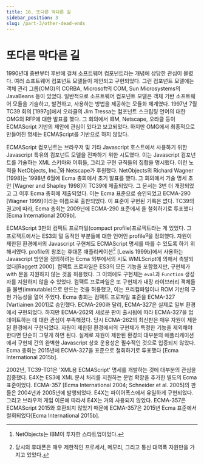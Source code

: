 ```yaml
---
title: 16. 또다른 막다른 길
sidebar_position: 3
slug: /part-3/other-dead-ends
---
```


# 또다른 막다른 길

1990년대 중반부터 후반에 걸쳐 소프트웨어 컴포넌트라는 개념에 상당한 관심이 몰렸다. 여러 소프트웨어 컴포넌트 모델들이 제안되고 구현되었다. 그런 컴포넌트 모델에는 객체 관리 그룹(OMG)의 CORBA, Microsoft의 COM, Sun Microsystems의 JavaBeans 등이 있었다. 일반적으로 소프트웨어 컴포넌트 모델은 객체 기반 소프트웨어 모듈을 기술하고, 발견하고, 사용하는 방법을 제공하는 모듈화 체계였다. 1997년 7월 TC39 회의 [1997g]에서 오라클의 Jim Tressa는 컴포넌트 스크립팅 언어의 대한 OMG의 RFP에 대한 발표를 했다. 그 회의에서 IBM, Netscape, 오라클 등이 ECMAScript 기반의 제안에 관심이 있다고 보고되었다. 하지만 OMG에서 최종적으로 만들어진 명세는 ECMAScript를 기반으로 하지 않았다.

ECMAScript 컴포넌트는 브라우저 및 기타 Javascript 호스트에서 사용하기 위한 Javascript 특유의 컴포넌트 모델을 전파하기 위한 시도였다. 이는 Javascript 컴포넌트를 기술하는 XML 스키마와 어휘들, 그리고 구현 규칙들의 집합을 명시했다. 이런 노력을 NetObjects, Inc.[^59]와 Netscape가 후원했다. NetObjects의 Richard Wagner [1998]는 1998년 6월에 Ecma 총회에서 초기 발표를 했다. 그 회의에서 기술 명세 초안 [Wagner and Shapley 1998]이 TC39에 제출되었다. 그 문서는 3번 더 개정되었고 그 이후 Ecma 총회에 제출되었다. 이는 Ecma 표준으로 승인되었고 ECMA-290 [Wagner 1999]이라는 이름으로 출판되었다. 이 표준이 구현된 기록은 없다. TC39의 권고에 따라, Ecma 총회는 2009년에 ECMA-290 표준에서 을 철회하기로 투표했다 [Ecma International 2009b].

ECMAScript 3판의 컴팩트 프로파일(compact profile)프로젝트라는 게 있었다. 그 프로젝트에서는 ES3의 덜 동적인 부분들에 대한 언어인 profile<sup>g</sup>을 정의했다. 자원이 제한된 환경에서의 Javascript 구현체도 ECMAScript 명세를 따를 수 있도록 하기 위해서였다. profile의 창조는 휴대폰 애플리케이션[^60] [Lewis 1999b]에서 사용하는 Javascript 방언을 정의하려는 Ecma 외부에서의 시도 WMLScript에 의해서 촉발되었다[Raggett 2000]. 컴팩트 프로파일은 ES3의 모든 기능을 포함했지만, 구현체가 with 문을 지원하지 않는 것을 허용했다. 그 이외에도 구현체는 `eval`과 `Function` 생성자를 지원하지 않을 수 있었다. 컴팩트 프로파일은 또 구현체가 내장 라이브러리 객체들을 불변(immutable)으로 만드는 것을 허용했고, 이는 프리컴파일이나 ROM 기반의 구현 가능성을 열어 주었다. Ecma 총회는 컴팩트 프로파일 표준을 ECMA-327 [Vartiainen 2001]로 승인했다. ECMA-290과 달리, ECMA-327은 실제로 일부 환경에서 구현되었다. 하지만 ECMA-262의 새로운 판이 출시됨에 따라 ECMA-327을 업데이트하는 데 대한 관심이 부족해졌다. 당시 ECMA-262의 최신판은 매우 자원이 제한된 환경에서 구현되었다. 자원이 제한된 환경에서의 구현체가 특정한 기능을 제외해야 한다면 단순히 그렇게 하면 된다. 실제로 자원이 제한된 환경의 대부분의 애플리케이션에서 구현체 간의 완벽한 Javascript 상호 운용성은 필수적인 것으로 입증되지 않았다. Ecma 총회는 2015년에 ECMA-327을 표준으로 철회하기로 투표했다 [Ecma International 2015b].

2002년, TC39-TG1은 'XML용 ECMAScript' 명세를 개발하는 것에 대부분의 관심을 집중했다. E4X는 ES3에 XML 문서 처리를 지원하는 문법 확장을 추가한 별도의 Ecma 표준이었다. ECMA-357 [Ecma International 2004; Schneider et al. 2005]의 판들은 2004년과 2005년에 발행되었다. E4X는 파이어폭스에서 유일하게 구현되었다. 그리고 브라우저 게임 이론에 따라서 E4X는 거의 사용되지 않았다. ECMA-357은 ECMAScript 2015와 호환되지 않았기 때문에 ECMA-357은 2015년 Ecma 표준에서 철회되었다[Ecma International 2015b].

[^59]: NetObjects는 IBM이 투자한 스타트업이었다.
[^60]: 당시의 휴대폰은 매우 제한적인 프로세서, 메모리, 그리고 통신 대역폭 자원만을 가지고 있었다.
